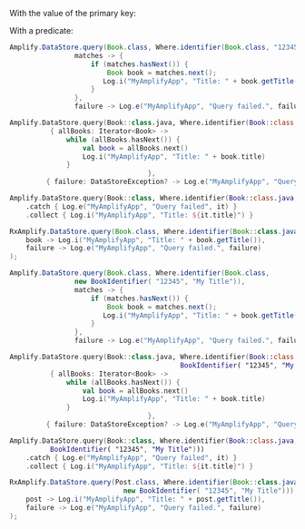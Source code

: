 With the value of the primary key:

With a predicate:

<Block name="Custom Primary Key">
<BlockSwitcher>
<Block name="Java">

```java
Amplify.DataStore.query(Book.class, Where.identifier(Book.class, "12345"),
                matches -> {
                    if (matches.hasNext()) {
                        Book book = matches.next();
                       Log.i("MyAmplifyApp", "Title: " + book.getTitle());
                    }
                },
                failure -> Log.e("MyAmplifyApp", "Query failed.", failure));
```

</Block>
<Block name="Kotlin - Callback">

```kotlin
Amplify.DataStore.query(Book::class.java, Where.identifier(Book::class.java, "12345"),
          { allBooks: Iterator<Book> ->
              while (allBooks.hasNext()) {
                  val book = allBooks.next()
                  Log.i("MyAmplifyApp", "Title: " + book.title)
              }
                                  },
         { failure: DataStoreException? -> Log.e("MyAmplifyApp", "Query failed.", failure) })
```

</Block>
<Block name="Kotlin - Coroutines (Beta)">

```kotlin
Amplify.DataStore.query(Book::class, Where.identifier(Book::class.java, "12345"))
    .catch { Log.e("MyAmplifyApp", "Query failed", it) }
    .collect { Log.i("MyAmplifyApp", "Title: ${it.title}") }
```

</Block>
<Block name="RxJava">

```java
RxAmplify.DataStore.query(Book.class, Where.identifier(Book::class.java, "12345")).subscribe(
    book -> Log.i("MyAmplifyApp", "Title: " + book.getTitle()),
    failure -> Log.e("MyAmplifyApp", "Query failed.", failure)
);
```

</Block>
</BlockSwitcher>
</Block>
<Block name="Composite Key">

<BlockSwitcher>
<Block name="Java">

```java
Amplify.DataStore.query(Book.class, Where.identifier(Book.class,
                new BookIdentifier( "12345", "My Title")),
                matches -> {
                    if (matches.hasNext()) {
                        Book book = matches.next();
                       Log.i("MyAmplifyApp", "Title: " + book.getTitle());
                    }
                },
                failure -> Log.e("MyAmplifyApp", "Query failed.", failure));
```

</Block>
<Block name="Kotlin - Callback">

```kotlin
Amplify.DataStore.query(Book::class.java, Where.identifier(Book::class.java,
                                          BookIdentifier( "12345", "My Title")),
          { allBooks: Iterator<Book> ->
              while (allBooks.hasNext()) {
                  val book = allBooks.next()
                  Log.i("MyAmplifyApp", "Title: " + book.title)
              }
                                  },
         { failure: DataStoreException? -> Log.e("MyAmplifyApp", "Query failed.", failure) })
```

</Block>
<Block name="Kotlin - Coroutines (Beta)">

```kotlin
Amplify.DataStore.query(Book::class, Where.identifier(Book::class.java,
          BookIdentifier( "12345", "My Title")))
    .catch { Log.e("MyAmplifyApp", "Query failed", it) }
    .collect { Log.i("MyAmplifyApp", "Title: ${it.title}") }
```

</Block>
<Block name="RxJava">

```java
RxAmplify.DataStore.query(Post.class, Where.identifier(Book::class.java,
                            new BookIdentifier( "12345", "My Title"))).subscribe(
    post -> Log.i("MyAmplifyApp", "Title: " + post.getTitle()),
    failure -> Log.e("MyAmplifyApp", "Query failed.", failure)
);
```

</Block>
</BlockSwitcher>
</Block>



